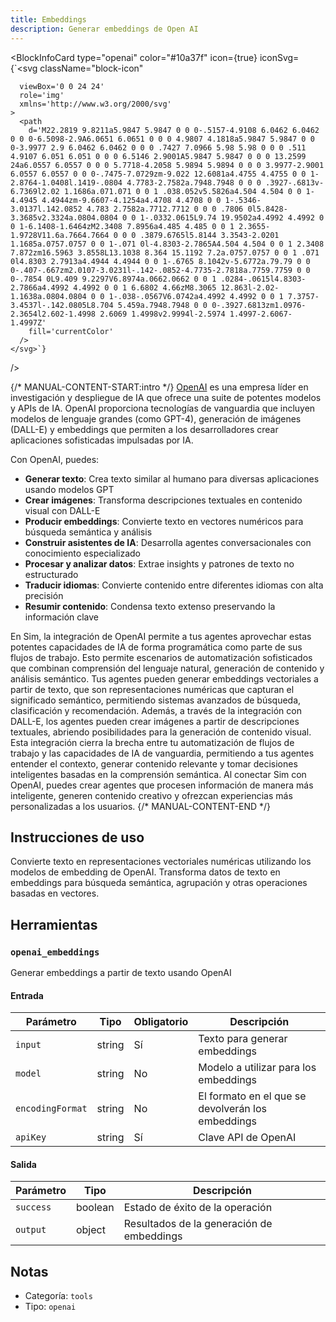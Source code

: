 ```yaml
---
title: Embeddings
description: Generar embeddings de Open AI
---
```



<BlockInfoCard 
  type="openai"
  color="#10a37f"
  icon={true}
  iconSvg={`<svg className="block-icon"
      
      
      
      viewBox='0 0 24 24'
      role='img'
      xmlns='http://www.w3.org/2000/svg'
    >
      <path
        d='M22.2819 9.8211a5.9847 5.9847 0 0 0-.5157-4.9108 6.0462 6.0462 0 0 0-6.5098-2.9A6.0651 6.0651 0 0 0 4.9807 4.1818a5.9847 5.9847 0 0 0-3.9977 2.9 6.0462 6.0462 0 0 0 .7427 7.0966 5.98 5.98 0 0 0 .511 4.9107 6.051 6.051 0 0 0 6.5146 2.9001A5.9847 5.9847 0 0 0 13.2599 24a6.0557 6.0557 0 0 0 5.7718-4.2058 5.9894 5.9894 0 0 0 3.9977-2.9001 6.0557 6.0557 0 0 0-.7475-7.0729zm-9.022 12.6081a4.4755 4.4755 0 0 1-2.8764-1.0408l.1419-.0804 4.7783-2.7582a.7948.7948 0 0 0 .3927-.6813v-6.7369l2.02 1.1686a.071.071 0 0 1 .038.052v5.5826a4.504 4.504 0 0 1-4.4945 4.4944zm-9.6607-4.1254a4.4708 4.4708 0 0 1-.5346-3.0137l.142.0852 4.783 2.7582a.7712.7712 0 0 0 .7806 0l5.8428-3.3685v2.3324a.0804.0804 0 0 1-.0332.0615L9.74 19.9502a4.4992 4.4992 0 0 1-6.1408-1.6464zM2.3408 7.8956a4.485 4.485 0 0 1 2.3655-1.9728V11.6a.7664.7664 0 0 0 .3879.6765l5.8144 3.3543-2.0201 1.1685a.0757.0757 0 0 1-.071 0l-4.8303-2.7865A4.504 4.504 0 0 1 2.3408 7.872zm16.5963 3.8558L13.1038 8.364 15.1192 7.2a.0757.0757 0 0 1 .071 0l4.8303 2.7913a4.4944 4.4944 0 0 1-.6765 8.1042v-5.6772a.79.79 0 0 0-.407-.667zm2.0107-3.0231l-.142-.0852-4.7735-2.7818a.7759.7759 0 0 0-.7854 0L9.409 9.2297V6.8974a.0662.0662 0 0 1 .0284-.0615l4.8303-2.7866a4.4992 4.4992 0 0 1 6.6802 4.66zM8.3065 12.863l-2.02-1.1638a.0804.0804 0 0 1-.038-.0567V6.0742a4.4992 4.4992 0 0 1 7.3757-3.4537l-.142.0805L8.704 5.459a.7948.7948 0 0 0-.3927.6813zm1.0976-2.3654l2.602-1.4998 2.6069 1.4998v2.9994l-2.5974 1.4997-2.6067-1.4997Z'
        fill='currentColor'
      />
    </svg>`}
/>

{/* MANUAL-CONTENT-START:intro */}
[OpenAI](https://www.openai.com) es una empresa líder en investigación y despliegue de IA que ofrece una suite de potentes modelos y APIs de IA. OpenAI proporciona tecnologías de vanguardia que incluyen modelos de lenguaje grandes (como GPT-4), generación de imágenes (DALL-E) y embeddings que permiten a los desarrolladores crear aplicaciones sofisticadas impulsadas por IA.

Con OpenAI, puedes:

- **Generar texto**: Crea texto similar al humano para diversas aplicaciones usando modelos GPT
- **Crear imágenes**: Transforma descripciones textuales en contenido visual con DALL-E
- **Producir embeddings**: Convierte texto en vectores numéricos para búsqueda semántica y análisis
- **Construir asistentes de IA**: Desarrolla agentes conversacionales con conocimiento especializado
- **Procesar y analizar datos**: Extrae insights y patrones de texto no estructurado
- **Traducir idiomas**: Convierte contenido entre diferentes idiomas con alta precisión
- **Resumir contenido**: Condensa texto extenso preservando la información clave

En Sim, la integración de OpenAI permite a tus agentes aprovechar estas potentes capacidades de IA de forma programática como parte de sus flujos de trabajo. Esto permite escenarios de automatización sofisticados que combinan comprensión del lenguaje natural, generación de contenido y análisis semántico. Tus agentes pueden generar embeddings vectoriales a partir de texto, que son representaciones numéricas que capturan el significado semántico, permitiendo sistemas avanzados de búsqueda, clasificación y recomendación. Además, a través de la integración con DALL-E, los agentes pueden crear imágenes a partir de descripciones textuales, abriendo posibilidades para la generación de contenido visual. Esta integración cierra la brecha entre tu automatización de flujos de trabajo y las capacidades de IA de vanguardia, permitiendo a tus agentes entender el contexto, generar contenido relevante y tomar decisiones inteligentes basadas en la comprensión semántica. Al conectar Sim con OpenAI, puedes crear agentes que procesen información de manera más inteligente, generen contenido creativo y ofrezcan experiencias más personalizadas a los usuarios.
{/* MANUAL-CONTENT-END */}

## Instrucciones de uso

Convierte texto en representaciones vectoriales numéricas utilizando los modelos de embedding de OpenAI. Transforma datos de texto en embeddings para búsqueda semántica, agrupación y otras operaciones basadas en vectores.

## Herramientas

### `openai_embeddings`

Generar embeddings a partir de texto usando OpenAI

#### Entrada

| Parámetro | Tipo | Obligatorio | Descripción |
| --------- | ---- | -------- | ----------- |
| `input` | string | Sí | Texto para generar embeddings |
| `model` | string | No | Modelo a utilizar para los embeddings |
| `encodingFormat` | string | No | El formato en el que se devolverán los embeddings |
| `apiKey` | string | Sí | Clave API de OpenAI |

#### Salida

| Parámetro | Tipo | Descripción |
| --------- | ---- | ----------- |
| `success` | boolean | Estado de éxito de la operación |
| `output` | object | Resultados de la generación de embeddings |

## Notas

- Categoría: `tools`
- Tipo: `openai`
